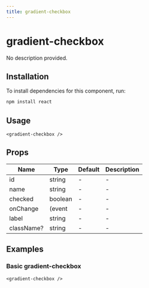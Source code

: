 ```yaml
---
title: gradient-checkbox
---
```


# gradient-checkbox

No description provided.

## Installation
To install dependencies for this component, run:
```bash
npm install react
```

## Usage
```tsx
<gradient-checkbox />
```

## Props
| Name      | Type     | Default | Description                 |
|-----------|----------|---------|-----------------------------|
| id | string | - | - |
| name | string | - | - |
| checked | boolean | - | - |
| onChange | (event | - | - |
| label | string | - | - |
| className? | string | - | - |

## Examples

### Basic gradient-checkbox
```tsx
<gradient-checkbox />
```


